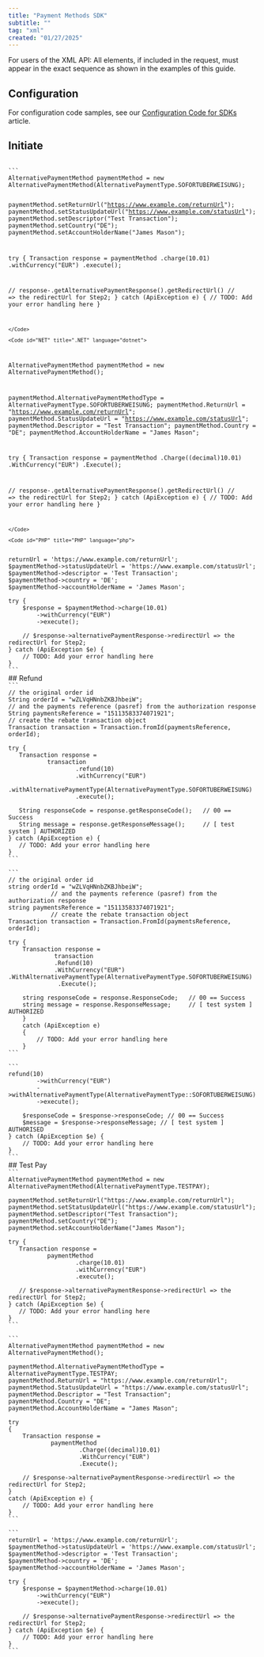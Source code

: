 ```yaml
---
title: "Payment Methods SDK"
subtitle: ""
tag: "xml"
created: "01/27/2025"
---
```

<Infobox>
For users of the XML API: All elements, if included in the request, must appear in the exact sequence as shown in the examples of this guide.
</Infobox>

## Configuration
For configuration code samples, see our [Configuration Code for SDKs](/ecommerce/payments/sdk/reference/config-code) article.

## Initiate

<CodeGroup>

<Code id="JAVA" title="JAVA" language="java">
```
AlternativePaymentMethod paymentMethod = new AlternativePaymentMethod(AlternativePaymentType.SOFORTUBERWEISUNG);

paymentMethod.setReturnUrl("https://www.example.com/returnUrl");
paymentMethod.setStatusUpdateUrl("https://www.example.com/statusUrl");
paymentMethod.setDescriptor("Test Transaction");
paymentMethod.setCountry("DE");
paymentMethod.setAccountHolderName("James Mason");

try {
   Transaction response =
           paymentMethod
                   .charge(10.01)
                   .withCurrency("EUR")
                   .execute();

   // response-.getAlternativePaymentResponse().getRedirectUrl()
   // => the redirectUrl for Step2;
} catch (ApiException e) {
   // TODO: Add your error handling here
}
```
</Code>

<Code id="NET" title=".NET" language="dotnet">
```
AlternativePaymentMethod paymentMethod = new AlternativePaymentMethod();

paymentMethod.AlternativePaymentMethodType = AlternativePaymentType.SOFORTUBERWEISUNG;
paymentMethod.ReturnUrl = "https://www.example.com/returnUrl";
paymentMethod.StatusUpdateUrl = "https://www.example.com/statusUrl";
paymentMethod.Descriptor = "Test Transaction";
paymentMethod.Country = "DE";
paymentMethod.AccountHolderName = "James Mason";

try {
    Transaction response =
            paymentMethod
                   .Charge((decimal)10.01)
                   .WithCurrency("EUR")
                   .Execute();

// response-.getAlternativePaymentResponse().getRedirectUrl()
                // => the redirectUrl for Step2;
     }
     catch (ApiException e)
     {
         // TODO: Add your error handling here
     }
```
</Code>

<Code id="PHP" title="PHP" language="php">
```
<?php

$paymentMethod = new AlternativePaymentMethod(AlternativePaymentType::SOFORTUBERWEISUNG);

$paymentMethod->returnUrl = 'https://www.example.com/returnUrl';
$paymentMethod->statusUpdateUrl = 'https://www.example.com/statusUrl';
$paymentMethod->descriptor = 'Test Transaction';
$paymentMethod->country = 'DE';
$paymentMethod->accountHolderName = 'James Mason';

try {
    $response = $paymentMethod->charge(10.01)
        ->withCurrency("EUR")
        ->execute();

    // $response->alternativePaymentResponse->redirectUrl => the redirectUrl for Step2;
} catch (ApiException $e) {
    // TODO: Add your error handling here
}
```
</Code>
</CodeGroup>

## Refund

<CodeGroup>

<Code id="JAVA" title="JAVA" language="java">
```
// the original order id
String orderId = "wZLVqHNnbZKBJhbeiW";
// and the payments reference (pasref) from the authorization response
String paymentsReference = "15113583374071921";
// create the rebate transaction object
Transaction transaction = Transaction.fromId(paymentsReference, orderId);

try {
   Transaction response =
           transaction
                   .refund(10)
                   .withCurrency("EUR")
                   .withAlternativePaymentType(AlternativePaymentType.SOFORTUBERWEISUNG)
                   .execute();

   String responseCode = response.getResponseCode();   // 00 == Success
   String message = response.getResponseMessage();     // [ test system ] AUTHORIZED
} catch (ApiException e) {
   // TODO: Add your error handling here
}
```
</Code>

<Code id="NET" title=".NET" language="dotnet">
```
// the original order id
string orderId = "wZLVqHNnbZKBJhbeiW";
            // and the payments reference (pasref) from the authorization response
string paymentsReference = "15113583374071921";
            // create the rebate transaction object
Transaction transaction = Transaction.FromId(paymentsReference, orderId);

try {
    Transaction response =
             transaction
             .Refund(10)
             .WithCurrency("EUR")
.WithAlternativePaymentType(AlternativePaymentType.SOFORTUBERWEISUNG)
              .Execute();

    string responseCode = response.ResponseCode;   // 00 == Success
    string message = response.ResponseMessage;     // [ test system ] AUTHORIZED
    }
    catch (ApiException e)
    {
        // TODO: Add your error handling here
    }
```
</Code>

<Code id="PHP" title="PHP" language="php">
```
<?php

// the original order id
$orderId = "wZLVqHNnbZKBJhbeiW";
// and the payments reference (pasref) from the authorization response
$paymentsReference = "15113583374071921";
// create the rebate transaction object
$transaction = Transaction::fromId($paymentsReference, $orderId);

try {
    $response = $transaction->refund(10)
        ->withCurrency("EUR")
        ->withAlternativePaymentType(AlternativePaymentType::SOFORTUBERWEISUNG)
        ->execute();

    $responseCode = $response->responseCode; // 00 == Success
    $message = $response->responseMessage; // [ test system ] AUTHORISED
} catch (ApiException $e) {
    // TODO: Add your error handling here
}
```
</Code>
</CodeGroup>

## Test Pay

<CodeGroup>

<Code id="JAVA" title="JAVA" language="java">
```
AlternativePaymentMethod paymentMethod = new AlternativePaymentMethod(AlternativePaymentType.TESTPAY);

paymentMethod.setReturnUrl("https://www.example.com/returnUrl");
paymentMethod.setStatusUpdateUrl("https://www.example.com/statusUrl");
paymentMethod.setDescriptor("Test Transaction");
paymentMethod.setCountry("DE");
paymentMethod.setAccountHolderName("James Mason");

try {
   Transaction response =
           paymentMethod
                   .charge(10.01)
                   .withCurrency("EUR")
                   .execute();

   // $response->alternativePaymentResponse->redirectUrl => the redirectUrl for Step2;
} catch (ApiException $e) {
   // TODO: Add your error handling here
}
```
</Code>

<Code id="NET" title=".NET" language="dotnet">
```
AlternativePaymentMethod paymentMethod = new AlternativePaymentMethod();

paymentMethod.AlternativePaymentMethodType = AlternativePaymentType.TESTPAY;
paymentMethod.ReturnUrl = "https://www.example.com/returnUrl";
paymentMethod.StatusUpdateUrl = "https://www.example.com/statusUrl";
paymentMethod.Descriptor = "Test Transaction";
paymentMethod.Country = "DE";
paymentMethod.AccountHolderName = "James Mason";

try
{
    Transaction response =
            paymentMethod
                    .Charge((decimal)10.01)
                    .WithCurrency("EUR")
                    .Execute();

    // $response->alternativePaymentResponse->redirectUrl => the redirectUrl for Step2;
}
catch (ApiException e) {
    // TODO: Add your error handling here
}
```
</Code>

<Code id="PHP" title="PHP" language="php">
```
<?php

$paymentMethod = new AlternativePaymentMethod(AlternativePaymentType::TEST_PAY);

$paymentMethod->returnUrl = 'https://www.example.com/returnUrl';
$paymentMethod->statusUpdateUrl = 'https://www.example.com/statusUrl';
$paymentMethod->descriptor = 'Test Transaction';
$paymentMethod->country = 'DE';
$paymentMethod->accountHolderName = 'James Mason';

try {
    $response = $paymentMethod->charge(10.01)
        ->withCurrency("EUR")
        ->execute();

    // $response->alternativePaymentResponse->redirectUrl => the redirectUrl for Step2;
} catch (ApiException $e) {
    // TODO: Add your error handling here
}
```
</Code>
</CodeGroup>

